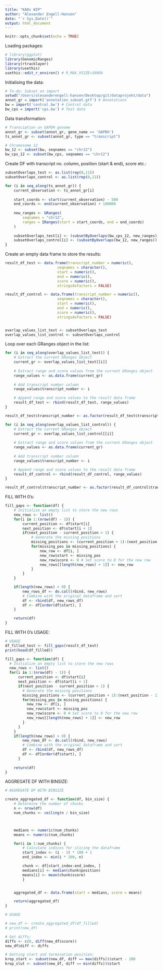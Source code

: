 ```yaml
---
title: "KAOs WIP"
author: "Alexander Engell-Hansen"
date: "`r Sys.Date()`"
output: html_document
---
```


```r
knitr::opts_chunk$set(echo = TRUE)
```

Loading packages:
```r
# library(ggplot)
library(GenomicRanges)
library(rtracklayer)
library(usethis) 
usethis::edit_r_environ() # R_MAX_VSIZE=100Gb
```



Initialising the data:
```r
# To-do: Subset on import 
setwd("/Users/alexanderengell-hansen/Desktop/git/dataprojekt/data")
annot_gr = import('annotation_subset.gtf') # Annotations
bw = import('control.bw') # Control data
bw_cps = import('cps.bw') # Test data
```


Data transformation:
```r
# Transciption on GAPDH genome
annot_gr <- subset(annot_gr, gene_name == 'GAPDH')
ts_annot_gr <- subset(annot_gr, type == "transcript")

# Chromosome 12
bw_12 <- subset(bw, seqnames == "chr12")
bw_cps_12 <- subset(bw_cps, seqnames == "chr12")
```




Create DF with transcript no. column, position (start & end), score etc.:
```r
subsetOverlaps_test <- as.list(rep(0,11))
subsetOverlaps_control <- as.list(rep(0,11))

for (i in seq_along(ts_annot_gr)) {
	current_observation <- ts_annot_gr[i]
  
	start_coords <- start(current_observation) - 500
	end_coords <- end(current_observation) + 100000
  
	new_ranges <- GRanges(
    	seqnames = "chr12",
    	ranges = IRanges(start = start_coords, end = end_coords)
  	)
  
	subsetOverlaps_test[i] <- (subsetByOverlaps(bw_cps_12, new_ranges))
	subsetOverlaps_control[i] <- (subsetByOverlaps(bw_12, new_ranges))
}
```

Create an empty data frame to store the results:
```r
result_df_test <- data.frame(transcript_number = numeric(),
                        seqnames = character(),
                        start = numeric(),
                        end = numeric(),
                        score = numeric(),
                        stringsAsFactors = FALSE)

result_df_control <- data.frame(transcript_number = numeric(),
                        seqnames = character(),
                        start = numeric(),
                        end = numeric(),
                        score = numeric(),
                        stringsAsFactors = FALSE)


overlap_values_list_test <- subsetOverlaps_test
overlap_values_list_control <- subsetOverlaps_control
```

Loop over each GRanges object in the list:
```r
for (i in seq_along(overlap_values_list_test)) {
	# Extract the current GRanges object
	current_gr <- overlap_values_list_test[[i]]
  
	# Extract range and score values from the current GRanges object
	range_values <- as.data.frame(current_gr)
  
	# Add transcript number column
	range_values$transcript_number <- i

	# Append range and score values to the result data frame
	result_df_test <- rbind(result_df_test, range_values)
}

result_df_test$transcript_number <- as.factor(result_df_test$transcript_number)

for (i in seq_along(overlap_values_list_control)) {
	# Extract the current GRanges object
	current_gr <- overlap_values_list_control[[i]]
  
	# Extract range and score values from the current GRanges object
	range_values <- as.data.frame(current_gr)
  
	# Add transcript number column
	range_values$transcript_number <- i

	# Append range and score values to the result data frame
	result_df_control <- rbind(result_df_control, range_values)
}

result_df_control$transcript_number <- as.factor(result_df_control$transcript_number)
```


FILL WITH 0's:
```r
fill_gaps <- function(df) {
    # Initialize an empty list to store the new rows
    new_rows <- list()
    for(i in 1:(nrow(df) - 1)) {
        current_position <- df$start[i]
        next_position <- df$start[i + 1]
        if(next_position - current_position > 1) {
            # Generate the missing positions
            missing_positions <- (current_position + 1):(next_position - 1)
            for(missing_pos in missing_positions) {
                new_row <- df[i, ]
                new_row$start <- missing_pos
                new_row$score <- 0 # Set score to 0 for the new row
                new_rows[[length(new_rows) + 1]] <- new_row
            }
        }
    }   

    if(length(new_rows) > 0) {
        new_rows_df <- do.call(rbind, new_rows)
        # Combine with the original dataframe and sort
        df <- rbind(df, new_rows_df)
        df <- df[order(df$start), ]
    }

    return(df)
}
```

FILL WITH 0's USAGE:
```r
# USAGE
df_filled_test <- fill_gaps(result_df_test)
print(head(df_filled))
```


```r
fill_gaps <- function(df) {
  # Initialize an empty list to store the new rows
  new_rows <- list()
  for(i in 1:(nrow(df) - 1)) {
      current_position <- df$start[i]
      next_position <- df$start[i + 1]
      if(next_position - current_position > 1) {
        # Generate the missing positions
        missing_positions <- (current_position + 1):(next_position - 1)
        for(missing_pos in missing_positions) {
          new_row <- df[i, ]
          new_row$start <- missing_pos
          new_row$score <- 0 # Set score to 0 for the new row
          new_rows[[length(new_rows) + 1]] <- new_row
        }
      }
    }
    if(length(new_rows) > 0) {
        new_rows_df <- do.call(rbind, new_rows)
        # Combine with the original dataframe and sort
        df <- rbind(df, new_rows_df)
        df <- df[order(df$start), ]
      }
  
    return(df)
}
```



AGGREGATE DF WITH BINSIZE:
```r
# AGGREGATE DF WITH BINSIZE

create_aggregated_df <- function(df, bin_size) {
	# Determine the number of chunks
	n <- nrow(df)
	num_chunks <- ceiling(n / bin_size)



	medians <- numeric(num_chunks)
	means <- numeric(num_chunks)

	for(i in 1:num_chunks) {
		# Calculate indices for slicing the dataframe
		start_index <- (i - 1) * 100 + 1
		end_index <- min(i * 100, n)

		chunk <- df[start_index:end_index, ]
		medians[i] <- median(chunk$position)
		means[i] <- mean(chunk$score)
		}	


	aggregated_df <- data.frame(start = medians, score = means)

	return(aggregated_df)
}

# USAGE

# new_df <- create_aggregated_df(df_filled)
# print(new_df)
```




```r

# Get diffs:
diffs <- c(0, diff(new_df$score))
new_df$diff <- diffs 

# Getting start and termination position:
krop_start <- subset(new_df, diff == max(diffs))$start - 100
krop_slut <- subset(new_df, diff == min(diffs))$start
```

